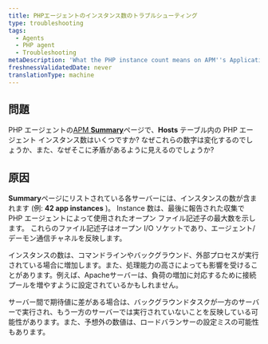 ```yaml
---
title: PHPエージェントのインスタンス数のトラブルシューティング
type: troubleshooting
tags:
  - Agents
  - PHP agent
  - Troubleshooting
metaDescription: 'What the PHP instance count means on APM''s Applications Summary page, and why it may seem different than expected.'
freshnessValidatedDate: never
translationType: machine
---
```


## 問題

PHP エージェントの[APM <DNT>**Summary**</DNT>](/docs/apm/applications-menu/monitoring/apm-overview-dashboard)ページで、<DNT>**Hosts**</DNT> テーブル内の PHP エージェント インスタンス数はいくつですか? なぜこれらの数字は変化するのでしょうか、また、なぜそこに矛盾があるように見えるのでしょうか?

## 原因

<DNT>**Summary**</DNT>ページにリストされている各サーバーには、インスタンスの数が含まれます (例: <DNT>**42 app instances**</DNT> )。 Instance 数は、最後に報告された収集で PHP エージェントによって使用されたオープン ファイル記述子の最大数を示します。 これらのファイル記述子はオープン I/O ソケットであり、エージェント/デーモン通信チャネルを反映します。

インスタンスの数は、コマンドラインやバックグラウンド、外部プロセスが実行されている場合に増加します。また、処理能力の高さによっても影響を受けることがあります。例えば、Apacheサーバーは、負荷の増加に対応するために接続プールを増やすように設定されているかもしれません。

サーバー間で期待値に差がある場合は、バックグラウンドタスクが一方のサーバーで実行され、もう一方のサーバーでは実行されていないことを反映している可能性があります。また、予想外の数値は、ロードバランサーの設定ミスの可能性もあります。